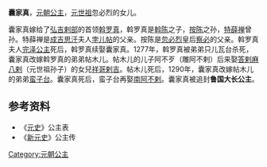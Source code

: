 {{東亞女性歷史人物
| 名稱=囊家真
| 身份=[[元朝|元朝]]公主
| 畫像=
| 說明=
| 姓名=囊家真
| 封爵=[[公主|公主]]
| 位號=
| 封號=[[鲁国公主|鲁国公主]]
| 出生年=
| 逝世年=
| 諡號=
| 父親=[[元世祖|元世祖]]
| 兄弟=[[朵儿只|朵儿只]]、[[真金|真金]]、[[忙哥剌|忙哥剌]]、[[那木罕|那木罕]]、[[忽哥赤|忽哥赤]]、[[爱牙赤|爱牙赤]]、[[奥鲁赤|奥鲁赤]]、[[阔阔出|阔阔出]]、[[脫歡_(鎮南王)|脫歡]]、[[忽都鲁帖木儿|忽都鲁帖木儿]]、[[铁蔑赤|铁蔑赤]]
| 姊妹=[[忽都鲁坚迷失|忽都鲁坚迷失]]、[[吾鲁真|吾鲁真]]、[[茶伦|茶伦]]、[[忙哥台|忙哥台]]、[[月烈|月烈]]
| 夫=[[斡罗真|斡罗真]]、帖木儿、[[蛮子台|蛮子台]]
| 夫之父=[[斡陈|斡陈]]
|}}
'''囊家真'''，[[元朝|元朝]][[公主|公主]]，[[元世祖|元世祖]]忽必烈的女儿。

囊家真嫁给了[[弘吉剌部|弘吉剌部]]的首领[[斡罗真|斡罗真]]，斡罗真是[[斡陈|斡陈]]之子，[[按陈|按陈]]之孙，[[特薛禅|特薛禅]]曾孙。特薛禅是[[成吉思汗|成吉思汗]]夫人[[孛儿帖|孛儿帖]]的父亲。按陈是[[忽必烈|忽必烈]]皇后[[察必|察必]]的父亲。斡罗真夫人[[完泽_(鲁国长公主)|完泽公主]]死后，斡罗真续娶囊家真。1277年，斡罗真被弟弟只儿瓦台杀死，囊家真改嫁斡罗真的弟弟帖木儿。帖木儿的儿子阿不歹（雕阿不剌）后来娶[[答剌麻八剌|答剌麻八剌]]（元世祖孙子）的女兒[[祥哥剌吉|祥哥剌吉]]。帖木儿死后，1290年，囊家真改嫁帖木儿的弟弟[[蛮子台|蛮子台]]。囊家真死后，蛮子台再娶[[南阿不剌|南阿不剌]]。囊家真被追封'''鲁国大长公主'''。

==参考资料==
*《[[元史|元史]]》公主表
*《[[新元史|新元史]]》公主传

{{元朝人物小作品}}
[[Category:元朝公主|Category:元朝公主]]